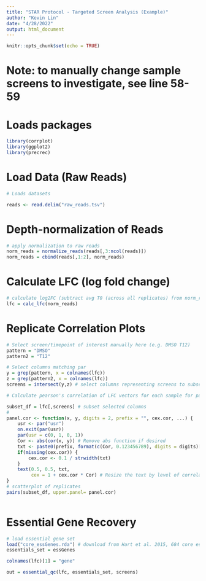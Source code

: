 ---
title: "STAR Protocol - Targeted Screen Analysis (Example)"
author: "Kevin Lin"
date: "4/28/2022"
output: html_document
---

```{r setup, include=FALSE}
knitr::opts_chunk$set(echo = TRUE)
```

# Note: to manually change sample screens to investigate, see line 58-59

# Loads packages

```{r packages, include = FALSE, echo = FALSE}
library(corrplot)
library(ggplot2)
library(precrec)
```

# Load Data (Raw Reads)

```{r load, echo=FALSE, include = FALSE}
# Loads datasets

reads <- read.delim("raw_reads.tsv")

```

# Depth-normalization of Reads

```{r norm_reads, echo=FALSE, include = FALSE}

# apply normalization to raw reads
norm_reads = normalize_reads(reads[,3:ncol(reads)])
norm_reads = cbind(reads[,1:2], norm_reads)


```

# Calculate LFC (log fold change)

```{r lfc, echo=FALSE, include = FALSE}

# calculate log2FC (subtract avg T0 (across all replicates) from norm_reads)
lfc = calc_lfc(norm_reads)


```


# Replicate Correlation Plots

```{r rep_corr, echo=FALSE, include = FALSE}

# Select screen/timepoint of interest manually here (e.g. DMSO T12)
pattern = "DMSO"
pattern2 = "T12"

# Select columns matching par
y = grep(pattern, x = colnames(lfc))
z = grep(pattern2, x = colnames(lfc))
screens = intersect(y,z) # select columns representing screens to subset

# Calculate pearson's correlation of LFC vectors for each sample for pairwise replicates

subset_df = lfc[,screens] # subset selected columns
# 
panel.cor <- function(x, y, digits = 2, prefix = "", cex.cor, ...) {
    usr <- par("usr")
    on.exit(par(usr))
    par(usr = c(0, 1, 0, 1))
    Cor <- abs(cor(x, y)) # Remove abs function if desired
    txt <- paste0(prefix, format(c(Cor, 0.123456789), digits = digits)[1])
    if(missing(cex.cor)) {
        cex.cor <- 0.1 / strwidth(txt)
    }
    text(0.5, 0.5, txt,
         cex = 1 + cex.cor * Cor) # Resize the text by level of correlation
}
# scatterplot of replicates
pairs(subset_df, upper.panel= panel.cor)



```


# Essential Gene Recovery

```{r ess, echo=FALSE, include = FALSE}

# load essential gene set
load("core_essGenes.rda") # download from Hart et al. 2015, 684 core essential gene set
essentials_set = essGenes

colnames(lfc)[1] = "gene"

out = essential_qc(lfc, essentials_set, screens)

```
